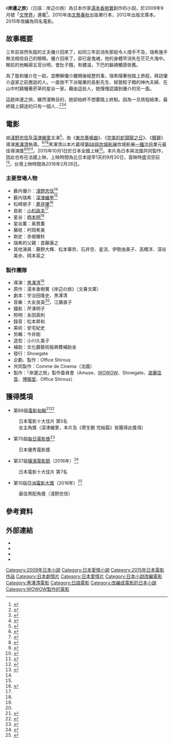 《'''岸邊之旅'''》（日語：岸辺の旅）為日本作家[[湯本香樹實|湯本香樹實]]創作的小説，於2009年9月號「[[文學界|文學界]]」連載<ref>{{Cite web| title = 雑誌｜文學界_090901| work = [[文學界|文學界]]| publisher = [[文藝春秋|文藝春秋]]| url = https://www.bunshun.co.jp/mag/bungakukai/bungakukai0909.htm| accessdate = 2015-09-27| archive-date = 2016-03-05| archive-url = https://web.archive.org/web/20160305031858/https://www.bunshun.co.jp/mag/bungakukai/bungakukai0909.htm| dead-url = no}}</ref>，2010年由[[文藝春秋|文藝春秋]]出版單行本，2012年出版文庫本。2015年改編為同名電影。

{{Infobox Book 
| name                 = 岸邊之旅
| image                = 
| image_caption        = 
| author               = 湯本香樹實
| title_orig           = {{lang|ja|岸辺の旅}}
| translator           = {{flagicon|TWN}} 陳令嫻
| illustrator          =
| cover_artist         = 
| country              = {{flagicon|JPN}} 日本
| language             = 日文
| series               = 
| subject              = 戀愛小說
| genre                = 平裝書
| publisher            = {{flagicon|JPN}} 文藝春秋<br />{{flagicon|TWN}} 木馬文化
| release_date         = {{flagicon|JPN}} 2010年2月25日（平裝版）<br />{{flagicon|JPN}} 2012年8月3日（文庫版）<br />{{flagicon|TWN}} 2015年6月24日（台灣中文版）
| chinese_release_date = 
| media_type           = 紙本
| pages                = {{flagicon|JPN}} 210頁（平裝版）<br />{{flagicon|JPN}} 232頁（文庫版）<br />{{flagicon|TWN}} 224頁（台灣中文版）
| size_weight          =
| format               =
| isbn                 = {{flagicon|JPN}} ISBN 9784163289809（平裝版）<br />{{flagicon|JPN}} ISBN 9784167838119（文庫版）<br />{{flagicon|TWN}} ISBN 9789863591269（台灣中文版）
| oclc                 = 
| preceded_by          = 
| followed_by          = 
}}

== 故事概要 ==
三年前突然失蹤的丈夫優介回來了。如同三年前消失那般令人措手不及，瑞希幾乎無法相信自己的眼睛。優介回來了，卻已是鬼魂，他的身體早消失在茫茫大海中。眼前的他輪廓五官分明，會肚子餓，有體溫，下巴的鬍碴觸感依舊。
 
為了能和優介在一起，並瞭解優介離開後經歷的事，瑞希隨著他踏上旅程，拜訪優介返家之前邂逅的人。一直放不下派報業的島影先生、經營餃子館的神內夫婦、在山中村鎮種著菸草的星谷一家。藉由這些人，她慢慢認識到優介的另一面。

這趟岸邊之旅，雖然漫無目的，她卻始終不想要踏上終點。因為一旦旅程結束，最終踏上歸途的只有一個人…<ref>{{Cite web |url=http://www.kingstone.com.tw/book/book_page.asp?kmcode=2018611275692 |title=岸邊之旅－金石堂網路書店 |access-date=2016-03-24 |archive-date=2017-01-11 |archive-url=https://web.archive.org/web/20170111201259/http://www.kingstone.com.tw/book/book_page.asp?kmcode=2018611275692 |dead-url=no }}</ref><ref>{{Cite web |url=http://www.atmovies.com.tw/movie/fjjp44173478/ |title=岸邊之旅 Journey To The Shore－開眼電影網 |access-date=2016-03-24 |archive-date=2016-04-09 |archive-url=https://web.archive.org/web/20160409055528/http://www.atmovies.com.tw/movie/fjjp44173478/ |dead-url=no }}</ref><ref>{{Cite web |url=http://www.j-ent.com.tw/movie_journeytotheshore.htm |title=《岸邊之旅》Journey to the Shore－佳映娛樂 |access-date=2016-03-24 |archive-date=2017-01-11 |archive-url=https://web.archive.org/web/20170111201409/http://www.j-ent.com.tw/movie_journeytotheshore.htm |dead-url=no }}</ref>

==電影==
由[[淺野忠信|淺野忠信]]及[[深津繪里|深津繪里]]主演<ref>{{Cite news| author = 遠藤政樹| title = 注目映画紹介：「岸辺の旅」浅野忠信と深津絵里が夫婦役でダブル主演 死んだ夫めぐる旅物語| newspaper = [[毎日新聞|MANTANWEB]]| date = 2015-10-01| url = http://mantan-web.jp/2015/10/01/20151001dog00m200050000c.html| accessdate = 2015-10-02| archive-date = 2016-03-05| archive-url = https://web.archive.org/web/20160305015158/http://mantan-web.jp/2015/10/01/20151001dog00m200050000c.html| dead-url = no}}</ref>。由《[[東京奏鳴曲|東京奏鳴曲]]》、《[[完美的蛇頸龍之日|完美的蛇頸龍之日]]》、《[[贖罪|贖罪]]》導演[[黑澤清|黑澤清]]執導。<ref name=eiga>{{cite web|url=http://www.cinematoday.jp/page/N0063923|title=深津絵里＆浅野忠信が初の夫婦役！「岸辺の旅」を黒沢清監督で映画化|publisher=シネマトゥデイ|date=2014-06-19|accessdate=2015-05-18|archive-date=2016-03-04|archive-url=https://web.archive.org/web/20160304140122/http://www.cinematoday.jp/page/N0063923|dead-url=no}}</ref><ref name="yomiuri">{{Cite interview|subject=[[黒沢清|黒沢清]]|interviewer=恩田泰子|url=http://www.yomiuri.co.jp/culture/news/20150925-OYT8T50210.html|title=「岸辺の旅」監督、黒沢清…挑戦することで上達|date=2015-09-27|program=[[読売新聞|YOMIURI ONLINE]]|accessdate=2015-09-27|archiveurl=https://archive.is/20150927044523/http://www.yomiuri.co.jp/culture/news/20150925-OYT8T50210.html|archivedate=2015-09-27|deadurl=no}}</ref><ref name="cdjournal">{{Cite web| title = 黒沢 清監督作品『岸辺の旅』、その音楽について大友良英が製作秘話を語る| publisher = CDJournal| date = 2015-09-10| url = http://www.cdjournal.com/main/news/otomo-yoshihide/68299| accessdate = 2015-09-27| archive-date = 2021-03-07| archive-url = https://web.archive.org/web/20210307152244/https://www.cdjournal.com/main/news/otomo-yoshihide/68299| dead-url = no}}</ref>黑澤清以本片贏得[[第68屆坎城影展|第68屆坎城影展]]坎城影展[[一種注目|一種注目]]單元最佳導演獎<ref>{{cite web|url=http://eiga.com/news/20150418/2/|title=黒沢清監督「岸辺の旅」がカンヌ国際映画祭「ある視点部門」に正式招待！|publisher=映画.com|date=2015-04-18|accessdate=2015-05-18|archive-date=2021-01-20|archive-url=https://web.archive.org/web/20210120143700/https://eiga.com/news/20150418/2/|dead-url=no}}</ref><ref>{{cite web|url=http://www.cinematoday.jp/page/N0073276|title=浅野忠信、スキンヘッドでカンヌ登場！美脚披露の深津絵里とレッドカーペットに！【第68回カンヌ国際映画祭】|publisher=シネマトゥデイ|date=2015-05-18|accessdate=2015-05-18|archive-date=2016-03-04|archive-url=https://web.archive.org/web/20160304081640/http://www.cinematoday.jp/page/N0073276|dead-url=no}}</ref><ref>{{cite web|url=http://mainichi.jp/enta/news/20150524k0000m040103000c.html|title=カンヌ:黒沢監督「岸辺の旅」が監督賞　「ある視点」部門|publisher=[[毎日新聞|毎日新聞]]|date=2015-05-24|accessdate=2015-05-25|deadurl=yes|archiveurl=https://archive.is/20150525022158/http://mainichi.jp/enta/news/20150524k0000m040103000c.html|archivedate=2015-05-25}}</ref>。2015年10月1日於日本全國上映<ref>{{Cite web| title = 浅野忠信、深津絵里に再共演のラブコール「深津さんに対する愛情と絆が芽生えた」| publisher = [[映画.com|映画.com]]| date = 2015-10-01| url = http://eiga.com/news/20151001/15/| accessdate = 2015-10-05| archive-date = 2019-10-13| archive-url = https://web.archive.org/web/20191013072053/https://eiga.com/news/20151001/15/| dead-url = no}}</ref>。本片為日本與法國共同製作，因此也有在法國上映，上映時間為比日本提早1天的9月30日，首映時盛況空前<ref>{{Cite web| title = 深津絵里、浅野忠信が主演『岸辺の旅』がフランスで好調な動員| publisher = ぴあ映画生活| date = 2015-10-08| url = http://cinema.pia.co.jp/news/165550/64401/| accessdate = 2015-10-12| archive-date = 2020-10-30| archive-url = https://web.archive.org/web/20201030124244/https://cinema.pia.co.jp/news/165550/64401/| dead-url = no}}</ref>。台灣上映時間為2016年2月26日。

{{Infobox film
| name           = -{zh-tw:岸邊之旅; zh-hk:身後戀事}-<br>{{lang|ja|岸辺の旅}}
| image          = 
| image size     = 
| border         = 
| alt            = 
| caption        = 
| director       = [[黑澤清|黑澤清]]
| producer       = 《岸邊之旅》製作委員會
| writer         = 
| screenplay     = 宇治田隆史、黑澤清
| story          = 
| based on       = {{based on|岸邊之旅|湯本香樹實}}
| narrator       = 
| starring       = [[淺野忠信|淺野忠信]]、[[深津繪里|深津繪里]]
| music          = 大友良英、江藤直子
| cinematography = 芹澤明子
| editing        = 今井剛
| studio         = 
| distributor    = {{flagicon|JPN}} Showgate<br>{{flagicon|TWN}} 佳映娛樂
| released       = {{flagicon|JPN}} 2015年5月17日（第68屆坎城影展）<br />{{flagicon|JPN}} 2015年10月1日（日本全國）<br />{{flagicon|TWN}} 2016年2月26日<ref>{{Cite web |url=http://app2.atmovies.com.tw/film/fhjp73855730/ |title=再會吧！青春小鳥上映日期 |access-date=2016-03-24 |archive-date=2019-06-26 |archive-url=https://web.archive.org/web/20190626081901/http://app2.atmovies.com.tw/film/fhjp73855730 |dead-url=no }}</ref>
| runtime        = 129分鐘
| country        = {{JPN}}
| language       = 日語
| budget         = 
| gross          = 
| cn_name        =  
| hk_name        =  身後戀事
| tw_name        =  岸邊之旅
}}

=== 主要登場人物 ===
* 薮内優介：[[淺野忠信|淺野忠信]]<ref name=eiga/>
* 薮内瑞希：[[深津繪里|深津繪里]]<ref name=eiga/>
* 松崎朋子：[[蒼井優|蒼井優]]<ref name=cast>{{cite web|url=http://eiga.com/news/20150514/9/|title=黒沢清監督「岸辺の旅」に小松政夫＆蒼井優＆柄本明|publisher=映画.com|date=2015-05-14|accessdate=2015-05-18|archive-date=2020-12-11|archive-url=https://web.archive.org/web/20201211115738/https://eiga.com/news/20150514/9/|dead-url=no}}</ref>
* 島影：[[小松政夫|小松政夫]]<ref name=cast/>
* 星谷：[[柄本明|柄本明]]<ref name=cast/>
* 星谷薫：奥貫薫
* 藤枝：村岡希美
* 剛史：赤堀雅秋
* 瑞希的父親：首藤康之
* 其他演員：藤野大輝、松本華奈、石井空、星流、伊勢由美子、高橋洋、深谷美歩、岡本英之

=== 製作團隊 ===
* 導演：[[黑澤清|黑澤清]]<ref name="yomiuri" />
* 原作：湯本香樹實《岸辺の旅》（文春文庫）
* 劇本：宇治田隆史、黑澤清
* 音樂：大友良英<ref name="cdjournal" />、江藤直子
* 攝影：芹澤明子
* 照明：永田英則
* 錄音：松本昇和
* 美術：安宅紀史
* 剪輯：今井剛
* 造型：小川久美子
* 補助：文化廳藝術振興費補助金
* 發行：Showgate
* 企劃、製作：Office Shirous
* 共同製作：Comme de Cinema（法國）
* 製作：「岸邊之旅」製作委員會（Amuse、[[WOWOW|WOWOW]]、Showgate、[[波麗佳音|波麗佳音]]、[[博報堂|博報堂]]、Office Shirous）

== 獲得獎項 ==
* 第89屆[[電影旬報|電影旬報]]<ref>{{cite web|url=http://natalie.mu/eiga/news/171750|title=キネマ旬報ベスト・テン発表、「恋人たち」「マッドマックス」が1位に輝く|publisher=映画ナタリー|date=2016-01-08|accessdate=2016-01-08|archive-date=2019-11-11|archive-url=https://web.archive.org/web/20191111102101/https://natalie.mu/eiga/news/171750|dead-url=no}}</ref><ref>{{cite web|url=http://www.kinenote.com/main/kinejun_best10/kojin.aspx|title=第89回キネマ旬報ベストテン 個人賞|publisher=KINENOTE|date=|accessdate=2016-01-08|archive-date=2019-12-27|archive-url=https://web.archive.org/web/20191227184007/http://www.kinenote.com/main/kinejun_best10/kojin.aspx|dead-url=no}}</ref>
: 日本電影十大佳片 第5名
: 女主角獎（深津繪里，本片及《寄生獸 完結篇》皆獲得此獎項）
* 第70屆[[每日電影獎|每日電影獎]]<ref>{{cite web|url=http://mainichi.jp/articles/20160121/k00/00m/040/131000c|title=毎日映画コンクール 大賞に橋口監督の「恋人たち」|publisher=[[毎日新聞|毎日新聞]]|date=2016-01-21|accessdate=2016-01-21|archive-date=2020-11-27|archive-url=https://web.archive.org/web/20201127105044/https://mainichi.jp/articles/20160121/k00/00m/040/131000c|dead-url=no}}</ref>
: 日本優秀電影獎
*第37屆[[橫濱電影節|橫濱電影節]]（2016年）<ref>{{cite web|url=http://news.walkerplus.com/article/72212/|title=綾瀬はるかや広瀬すずも爆笑！樹木希林の爆笑スピーチ|publisher=Movie Walker|date=2016-02-07|accessdate=2016-02-08|archive-date=2018-11-23|archive-url=https://web.archive.org/web/20181123170117/https://news.walkerplus.com/article/72212/|dead-url=no}}</ref>
: 日本電影十大佳片 第7名
* 第10屆[[亞洲電影大獎|亞洲電影大獎]]（2016年）<ref>{{cite news|url=http://natalie.mu/eiga/news/180215|title=浅野忠信、アジアフィルムアワードで最優秀助演男優賞を受賞しガッツポーズ|newspaper=映画ナタリー|date=2016-03-18|accessdate=2016-03-16|archive-date=2019-07-04|archive-url=https://web.archive.org/web/20190704143605/https://natalie.mu/eiga/news/180215|dead-url=no}}</ref>
: 最佳男配角獎（淺野忠信）

== 參考資料 ==

{{Reflist}}

== 外部連結 ==
* {{Twitter|kishibe_movie|電影《岸邊之旅》}}
* {{Movielink|allcinema|351116|《岸邊之旅》}}
* {{Movielink|kinejun|83509|《岸邊之旅》}}
* {{Movielink|imdb|4173478|Kishibe no tabi}}

{{黑泽清}}

{{DEFAULTSORT:Kishibe no tabi}}
[[Category:2009年日本小説|Category:2009年日本小説]]
[[Category:日本愛情小說|Category:日本愛情小說]]
[[Category:2015年日本電影作品|Category:2015年日本電影作品]]
[[Category:日本劇情片|Category:日本劇情片]]
[[Category:日本愛情片|Category:日本愛情片]]
[[Category:日本小說改編電影|Category:日本小說改編電影]]
[[Category:黑澤清電影|Category:黑澤清電影]]
[[Category:日語電影|Category:日語電影]]
[[Category:改編成電影的日本小說|Category:改編成電影的日本小說]]
[[Category:WOWOW製作的電影|Category:WOWOW製作的電影]]